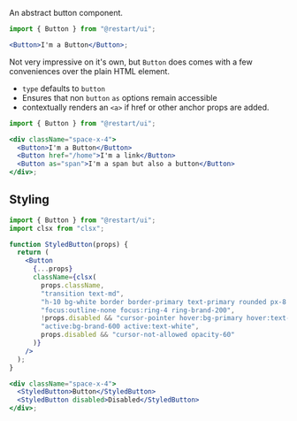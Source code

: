 An abstract button component.

```jsx live
import { Button } from "@restart/ui";

<Button>I'm a Button</Button>;
```

Not very impressive on it's own, but `Button` does comes with a few conveniences 
over the plain HTML element.

- `type` defaults to `button`
- Ensures that non `button` `as` options remain accessible
- contextually renders an `<a>` if href or other anchor props are added.

```jsx live
import { Button } from "@restart/ui";

<div className="space-x-4">
  <Button>I'm a Button</Button>
  <Button href="/home">I'm a link</Button>
  <Button as="span">I'm a span but also a button</Button>
</div>;
```

## Styling

```jsx live
import { Button } from "@restart/ui";
import clsx from "clsx";

function StyledButton(props) {
  return (
    <Button
      {...props}
      className={clsx(
        props.className,
        "transition text-md",
        "h-10 bg-white border border-primary text-primary rounded px-8 mt-4 appearance-none text-center whitespace-no-wrap",
        "focus:outline-none focus:ring-4 ring-brand-200",
        !props.disabled && "cursor-pointer hover:bg-primary hover:text-white",
        "active:bg-brand-600 active:text-white",
        props.disabled && "cursor-not-allowed opacity-60"
      )}
    />
  );
}

<div className="space-x-4">
  <StyledButton>Button</StyledButton>
  <StyledButton disabled>Disabled</StyledButton>
</div>;
```
